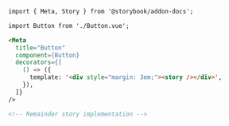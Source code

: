 ```md
import { Meta, Story } from '@storybook/addon-docs';

import Button from './Button.vue';

<Meta
  title="Button"
  component={Button}
  decorators={[
    () => ({
      template: '<div style="margin: 3em;"><story /></div>',
    }),
  ]}
/>

<!-- Remainder story implementation -->
```

